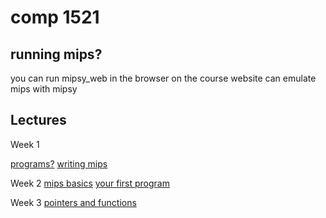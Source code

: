 = comp 1521 =

== running mips? ==
you can run mipsy_web in the browser on the course website
can emulate mips with mipsy

== Lectures ==
Week 1

[[notes/programs.wiki|programs?]]
[[notes/writing_mips.wiki|writing mips]]

Week 2
[[notes/mips_basics.wiki|mips basics]]
[[notes/first_program.wiki|your first program]]

Week 3
[[notes/pointers-functions.wiki|pointers and functions]]
